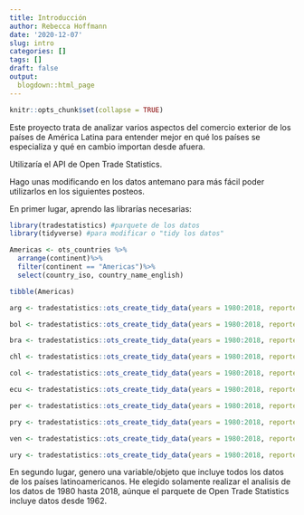 ```yaml
---
title: Introducción
author: Rebecca Hoffmann
date: '2020-12-07'
slug: intro
categories: []
tags: []
draft: false
output:
  blogdown::html_page
---
```

```r
knitr::opts_chunk$set(collapse = TRUE)
```
Este proyecto trata de analizar varios aspectos del comercio exterior de los países de América Latina para entender mejor en qué los países se especializa y qué en cambio importan desde afuera.

Utilizaría el API de Open Trade Statistics. 

Hago unas modificando en los datos antemano para más fácil poder utilizarlos en los siguientes posteos. 

En primer lugar, aprendo las librarías necesarias:

```r
library(tradestatistics) #parquete de los datos
library(tidyverse) #para modificar o "tidy los datos"
```

```r

Americas <- ots_countries %>%
  arrange(continent)%>%
  filter(continent == "Americas")%>%
  select(country_iso, country_name_english)

tibble(Americas)
```


```r
arg <- tradestatistics::ots_create_tidy_data(years = 1980:2018, reporters = "arg", partners = "all",)

bol <- tradestatistics::ots_create_tidy_data(years = 1980:2018, reporters = "bol", partners = "all")

bra <- tradestatistics::ots_create_tidy_data(years = 1980:2018, reporters = "bra", partners = "all")

chl <- tradestatistics::ots_create_tidy_data(years = 1980:2018, reporters = "chl", partners = "all")

col <- tradestatistics::ots_create_tidy_data(years = 1980:2018, reporters = "col", partners = "all")

ecu <- tradestatistics::ots_create_tidy_data(years = 1980:2018, reporters = "ecu", partners = "all")

per <- tradestatistics::ots_create_tidy_data(years = 1980:2018, reporters = "per", partners = "all")

pry <- tradestatistics::ots_create_tidy_data(years = 1980:2018, reporters = "pry", partners = "all")

ven <- tradestatistics::ots_create_tidy_data(years = 1980:2018, reporters = "ven", partners = "all")

ury <- tradestatistics::ots_create_tidy_data(years = 1980:2018, reporters = "ury", partners = "all")

```

En segundo lugar, genero una variable/objeto que incluye todos los datos de los países latinoamericanos. He elegido solamente realizar el analisis de los datos de 1980 hasta 2018, aúnque el parquete de Open Trade Statistics incluye datos desde 1962.
